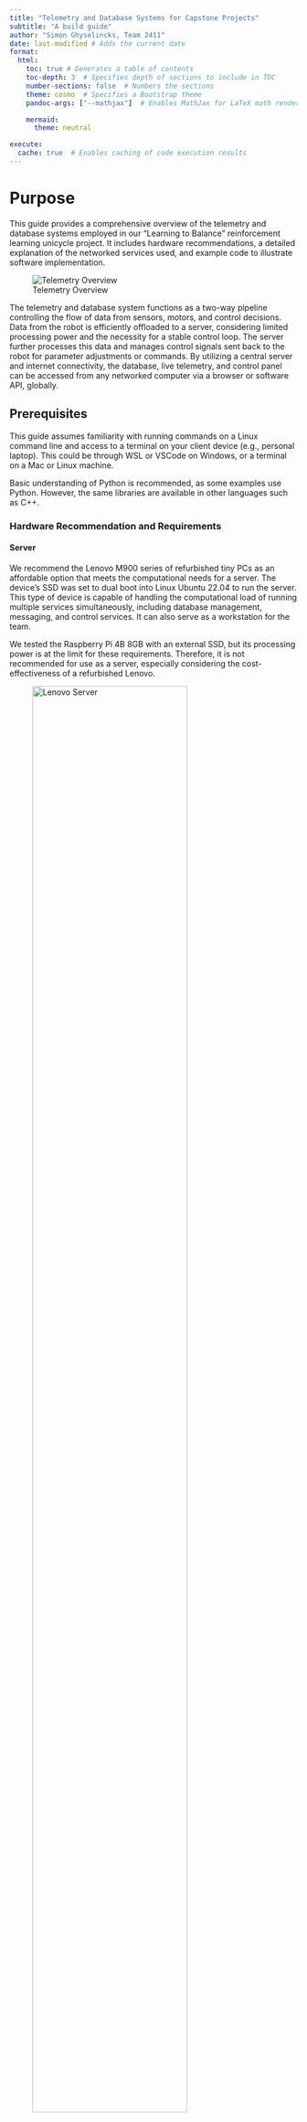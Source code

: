 ```yaml
---
title: "Telemetry and Database Systems for Capstone Projects"
subtitle: "A build guide"
author: "Simon Ghyselincks, Team 2411"
date: last-modified # Adds the current date
format:
  html:
    toc: true # Generates a table of contents
    toc-depth: 3  # Specifies depth of sections to include in TOC
    number-sections: false  # Numbers the sections
    theme: cosmo  # Specifies a Bootstrap theme
    pandoc-args: ["--mathjax"]  # Enables MathJax for LaTeX math rendering 

    mermaid:
      theme: neutral

execute:
  cache: true  # Enables caching of code execution results
---
```


# Purpose 

This guide provides a comprehensive overview of the telemetry and database systems employed in our "Learning to Balance" reinforcement learning unicycle project. It includes hardware recommendations, a detailed explanation of the networked services used, and example code to illustrate software implementation.

![Telemetry Overview](imgs/NetworkDiagram.drawio.svg){fig-align="center"}

The telemetry and database system functions as a two-way pipeline controlling the flow of data from sensors, motors, and control decisions. Data from the robot is efficiently offloaded to a server, considering limited processing power and the necessity for a stable control loop. The server further processes this data and manages control signals sent back to the robot for parameter adjustments or commands. By utilizing a central server and internet connectivity, the database, live telemetry, and control panel can be accessed from any networked computer via a browser or software API, globally.

## Prerequisites

This guide assumes familiarity with running commands on a Linux command line and access to a terminal on your client device (e.g., personal laptop). This could be through WSL or VSCode on Windows, or a terminal on a Mac or Linux machine.

Basic understanding of Python is recommended, as some examples use Python. However, the same libraries are available in other languages such as C++.

### Hardware Recommendation and Requirements

#### Server

We recommend the Lenovo M900 series of refurbished tiny PCs as an affordable option that meets the computational needs for a server. The device's SSD was set to dual boot into Linux Ubuntu 22.04 to run the server. This type of device is capable of handling the computational load of running multiple services simultaneously, including database management, messaging, and control services. It can also serve as a workstation for the team.

We tested the Raspberry Pi 4B 8GB with an external SSD, but its processing power is at the limit for these requirements. Therefore, it is not recommended for use as a server, especially considering the cost-effectiveness of a refurbished Lenovo.

::: {layout-ncol=2}
![Lenovo Server](imgs/lenovoserver.png){width=80%}

![Wifi Dongle](imgs/chipset.png){width=30%}
:::

#### Robot Wi-Fi

Our robot uses an NVIDIA Jetson Nano 4GB, which does not include built-in Wi-Fi. Additionally, a real-time ([PREEMPT_RT](../rtkernel/rtpatch.qmd)) patch has been applied to our Linux kernel. Many Wi-Fi dongle drivers are incompatible with the low-level kernel changes made by the patch; for example, the rtl8188EUS driver stopped working after the patch.

We recommend the MT7601U chipset USB Wi-Fi dongle, which works without the need for additional drivers on Ubuntu 22.04, Ubuntu 16.04 PREEMPT-RT, and Raspbian. This dongle is reliable for use with outdated and/or patched Linux kernels, is inexpensive, and can be found on Amazon or Aliexpress.

# Telemetry Services Overview

The telemetry and control command communications are managed through a series of services running on a central server. Client devices, the server, and the robot are all visible to each other through a virtual network managed with [ZeroTier](https://www.zerotier.com/). This allows for secure communication between devices over the internet without exposing their IP addresses to the public.

The principal components of the software stack are as follows:

<table style="width:100%;">

<tr>
  <td style="width:20%;"><img src="imgs/mqtt-logo.png" ></td>
  <td> - <strong><a href="https://mqtt.org/">Mosquitto MQTT Broker</a></strong>:  A publisher-subscriber model that allows rapid message passing between devices across topics. It is similar to the ROS topic system but is more lightweight and can be used for a wider range of applications.</td>
</tr>

<tr>
  <td style="width:20%;"><img src="imgs/telegraf-logo.png" ></td>
  <td> - <strong><a href="https://www.influxdata.com/time-series-platform/telegraf/">Telegraf</a></strong>: A plugin-driven server agent for collecting and reporting metrics. It acts as a localized central switchboard for data from MQTT topics and inputs them into the InfluxDB database.</td>
</tr>

<tr>
  <td style="width:20%;"><img src="imgs/influx-logo.png" ></td>
  <td> - <strong><a href="https://www.influxdata.com/">InfluxDB</a></strong>: A time-series database used to store telemetry data streamed from the robot. It features a web browser interface for data exploration and APIs in Python and other languages for database queries.</td>
</tr>

<tr>
  <td style="width:20%;"><img src="imgs/grafan-logo.png" ></td>
  <td> - <strong><a href="https://grafana.com/">Grafana</a></strong>: A powerful open-source platform for creating dashboards and visualizing time-series data. It supports various data sources through plugins, including InfluxDB. For live telemetry with a fast refresh rate, the MQTT plugin can connect to the MQTT broker and display streaming data in real-time.</td>
</tr>

<tr>
  <td colspan="2"> - <strong><a href="https://nodered.org/">Node-Red</a></strong>: A flow-based, open-source development tool for visual programming. It provides a browser-based editor that makes it easy to wire together flows using a wide range of nodes. In our case, this enables a synchronized control panel accessible through a web browser.</td>
</tr>
</table>


A simplified flowchart of the system is shown below:

```mermaid

flowchart TD
  %% Customizing colors for subgraphs and nodes
  style Robot fill:#E3F2FD,stroke:#90CAF9,stroke-width:2px
  style Server fill:#FFF8E1,stroke:#FFCC80,stroke-width:2px
  style Clients fill:#F1F8E9,stroke:#A5D6A7,stroke-width:2px

  Y[Robot]
  Z[Server]

  %% Define a class for black text
  classDef blackText fill:none,color:#000,stroke:none;

  subgraph Robot
    A[IMU Sensors] -->|Data| D(Control Loop)
    B[Motors] <-->|Feedback| D
    C[Controller] <-->|Commands| D
    D <--> E(Communication Multiprocess)
  end
  
  subgraph Server
    E <--> F[MQTT Broker]
    F -->|Metrics| G[Telegraf]
    G -->|Write| H[InfluxDB]
    F -->|Visualization| I[Grafana]
  end

  %% Clients section coloring applied to individual floating nodes
    I -->|Live Telemetry| J[Dashboard]
    K[Node-RED] -->|Commands| F
    L[Xbox Controller] -->|Commands| F
    H -->|Data| M[Data Explorer and API]

  
  %% Styling for the floating client items
  style J fill:#F1F8E9,stroke:#A5D6A7,stroke-width:2px
  style K fill:#F1F8E9,stroke:#A5D6A7,stroke-width:2px
  style L fill:#F1F8E9,stroke:#A5D6A7,stroke-width:2px
  style M fill:#F1F8E9,stroke:#A5D6A7,stroke-width:2px
  style Y fill:#E3F2FD,stroke:#90CAF9,stroke-width:2px
  style Z fill:#FFF8E1,stroke:#FFCC80,stroke-width:2px

```

We will now examine each of these services and how to configure them for a robotics project.

## ZeroTier Virtual Network
ZeroTier allows all authorized devices on the network to communicate directly using assigned virtual IP addresses, similar to running a local network over a Wi-Fi router.

**IP Addresses:**
When a website address is entered into a browser, the request is sent to a Domain Name Server (DNS), which translates the address into an IP address—a unique identifier that functions like a postal address, marking the exact location of a server on the internet. For example:

```bash
❯ ping google.com
PING google.com (142.251.33.78) 56(84) bytes of data.
64 bytes from sea09s28-in-f14.1e100.net (142.251.33.78): icmp_seq=1 ttl=114 time=21.6 ms
```

The Google webpage can be accessed by typing the IP address directly into the browser. The number is a unique identifier for that server on the internet.

**Public and Private IP Addresses:**
The IP protocol reserves certain ranges of IP addresses for pivate networks. For example, the entire block of addresses `192.168.0.0 – 192.168.255.255` do not point to the wider internet but is reserved for local devices. This is why home routers can all have the same common IP address of `192.168.0.1` without creating any conflicts. It acts as a local addressing system, like apartment numbers in a building.

**Network Ports:**
Ports differentiate between different services running on the same IP address. For example, a web server might run on port 80, while an email server might run on port 25. When entering a website address, the browser automatically connects to the server on port 80. To connect to a different service, you can specify the port using a colon, e.g., `http://172.22.1.1:8086/` connects to port `8086` which is commonly used for InfluxDB.

**Local Host:**
The IP address `http://localhost` s a special address that points to the local machine. It is used to access services running on the same machine without needing to know the IP address.

The clients on the ZeroTier network connect to the robot and server using their assigned virtual IP addresses managed by the ZeroTier service.

### Setting up ZeroTier Network
To setup a network you should first create a free account at [https://my.zerotier.com/](https://my.zerotier.com/). It is advisable to set up a team email so that any team member can log in to manage the network as needed. Once you have an account, you can create a network and add devices to it. The network ID is a 16-digit number used to identify the network.

### ZeroTier Client Setup

*Every* device intended to be part of the network -- including laptops, the server, and the Jetson -- should have the ZeroTier client installed. After installation, enter the network ID from the ZeroTier website into the client, and approve the device to join the network. Assign static IP addresses, especially for critical devices like the server. This can be managed via the ZeroTier website.

**Installation Instructions:**
[Download the ZeroTier client here](https://www.zerotier.com/download/).

#### Steps:

1. **Download and Install the ZeroTier client** for your operating system:

2. **Start the ZeroTier service**:
   - **On Windows**:
     - Open the ZeroTier client, which will add an icon to the system tray.
     - Right-click on the icon and select `Join Network`, then enter the network ID.
     - Set the client UI to launch on startup.

   - **On Linux**:
     Run the following commands:
     ```bash
     sudo systemctl enable zerotier-one
     sudo systemctl start zerotier-one
     sudo zerotier-cli join YOUR_NETWORK_ID
     ```

3. **Approve the device**:  
   Take note of the client ID and either log into the ZeroTier website or use the command-line interface to approve the device for network access.

4. **Verify the connection**:  
   After approval, you can verify the connection by pinging another connected device on the network using its assigned virtual IP address.

5. **Assign a static IP (optional)**:  
   For important devices like the server or the Jetson, assign static IP addresses through the ZeroTier web console under the **Members** tab. This ensures consistent IP allocation across reboots.

---

### Managing IP Addresses

Below is an example of a ZeroTier network where the server has been assigned the static IP address `172.22.1.1` on the network:

![ZeroTier Network and Access](imgs/zerotier-panel.png){width=80%, fig-align="center"}

## Connecting to Robot Controller using SSH

With the virtual network established, you can enable remote access to the robot controller via SSH. SSH is a secure shell protocol that allows you to run command-line commands on a remote device. This is very useful for managing the robot, running scripts, and updating software code. Use the virtual IP address assigned to the robot on the ZeroTier network. It is recommended to assign a static IP address using the ZeroTier UI or CLI so that the address does not change between reboots.

For faster access to SSH devices, consider setting up an alias or an SSH key once SSH is verified working for a device. More information on SSH can be found [here](https://www.digitalocean.com/community/tutorials/ssh-essentials-working-with-ssh-servers-clients-and-keys.)

**Example:**
Our robot has the static ip address `172.22.0.5`. To connect from a linux terminal on a computer connected to the private network with zerotier client installed, run the following command:

```bash
ssh jetson@172.22.0.5
```

This will attempt to log in to the username `jetson` on the robot controller, prompting for the user password (the same as if logging in directly on the robot). For a controller running Linux, we recommend setting up different users on the system so that each team member can log in to their own account and manage their own files and credentials. Software between user accounts can be shared using symbolic links to a central repository or using GitHub to manage individual software branches.

#### VSCode Server

The Jetson is also able to handle [VSCode Server] (https://code.visualstudio.com/docs/remote/ssh), although the outdated Ubuntu 16.04 requires running an older version of the VSCode IDE to SSH in. Be aware that VSCode Server is active on the Jetson when SSHed in, which consumes some system resources; however, in practice, it has not been a performance issue. For best performance, running the robot through a simple terminal is recommended. The benefit of SSHing through VSCode is that it provides a GUI interface for software development and file management on the robot, as if you were using VSCode on your own computer.

## MQTT Overview

::: {.image-wrap}
![](imgs/mqtt-logo.png)
:::

MQTT is a lightweight messaging protocol that provides an efficient and cost-effective method for telemetry-based communication between devices. MQTT messages are routed through the Lenovo server acting as the broker using Mosquitto. The robot can publish data to a topic, which can be picked up by various subscribers such as Grafana or other laptops and devices connected to the broker and subscribed to the topic. Similarly, commands can be sent back to the robot via a command topic to turn it on or off or adjust parameters. The default port for MQTT is `1883`.

For setup, installation, and maintenance of the broker, we recommend installing MQTT Explorer on any device connected to the network. This allows for monitoring all messaging and client connections across the system.

Download from [MQTT Explorer](https://mqtt-explorer.com/)

#### Key Features of MQTT

| Feature                     | Description                                                                                     |
|------------------------------|-------------------------------------------------------------------------------------------------|
| **Lightweight Protocol**      | Ideal for constrained devices and networks with limited bandwidth.                              |
| **Publish-Subscribe Model**   | Allows devices to publish messages to a topic and any client subscribed to that topic will receive the messages. |
| **Reliable Message Delivery** | Offers various levels of Quality of Service (QoS) to guarantee message delivery.                |
| **Minimal Overhead**          | Adds only a small overhead to each message, ensuring efficient use of network resources.        |

![](https://i.imgur.com/SDVurr8.png)

### Installing Mosquitto MQTT Broker
From the server open a terminal and run the following commands to install the MQTT broker:

```bash
sudo apt update
sudo apt install mosquitto mosquitto-clients
sudo systemctl enable mosquitto
sudo systemctl start mosquitto
```

After installation, open MQTT Explorer and connect to the broker using the IP address of the server and the default port. You should see the server as a client connected to the broker.

![Connecting to MQTT Broker](imgs/mqtt-explorer.png){width=80%, fig-align="center"}

Once connected, some test messages can be sent through the GUI and verified that they are being received by the server.

For more detailed instructions or help, consider using additional resources or consult the [Mosquitto documentation](https://mosquitto.org/documentation/).

### Interfacing with Software

MQTT interfaces with Python, Node-RED, and Grafana to provide a network of communication topics. The broker can be accessed by any device on the ZeroTier network; messages can be sent to a topic, or actions can be taken based on a message received from a topic.

Below is an example Python script for publishing messages to the MQTT broker. This script publishes a test message to the topic `jetson/telemetry` every second. Note that the two key components of a successful message are the topic and the message payload. The topic is the address to which the message is sent, and the payload is the data being sent. The payload can be a string, a number, or a JSON object. For our project, we use JSON objects to send data.

The package is installed using pip: `pip install paho-mqtt`

```python
#| eval: false
import json
import time
import paho.mqtt.client as mqtt
import random

# Define the MQTT settings
broker_address = "172.22.1.1"  # Lenovo's IP address (replace with your broker IP)
port = 1883
topic = "jeston/telemetry"

# Create an MQTT client instance
client = mqtt.Client()

# Define the callback for receiving messages
def on_message(client, userdata, message):
    print(f"Message received on topic {message.topic}: {message.payload.decode()}")

# Define the callback for connecting to the broker
def on_connect(client, userdata, flags, rc):
    print("Connected to broker with result code " + str(rc))
    # Subscribe to the topic when connected
    client.subscribe(topic)

# Assign the callbacks
client.on_message = on_message
client.on_connect = on_connect

# Connect to the broker
client.connect(broker_address, port)

# Start the loop to process messages
client.loop_start()

# Publish some test messages to the topic every second
try:
  range(3)
  for i in range(3):
        message = {"sensor": "temperature", "value": 20 + random.random() * 5}
        client.publish(topic, json.dumps(message))
        print(f"Published message: {message}")
        time.sleep(1)
except KeyboardInterrupt:
    print("Exiting...")

# Stop the loop and disconnect
client.loop_stop()
client.disconnect()
```

In this demo script, the client is both publishing and subscribing to the same topic. In practice, we use multiple topics for different data streams and commands. A more advanced implementation for assigning topics and managing data can be found in our repository: [RLUnicycle](https://github.com/Team-2411-RL-Unicycle/rl-unicycle)

This test script is useful for publishing test data when it comes to verifying the installation of InfluxDB and Grafana ahead.

We are now at this stage in the setup:

```mermaid

flowchart TD
  %% Customizing colors for subgraphs and nodes
  style Robot fill:#E3F2FD,stroke:#90CAF9,stroke-width:2px
  style Server fill:#FFF8E1,stroke:#FFCC80,stroke-width:2px
  style Clients fill:#F1F8E9,stroke:#A5D6A7,stroke-width:2px

  Y[Robot]
  Z[Server]

  %% Define a class for black text
  classDef blackText fill:none,color:#000,stroke:none;

  subgraph Robot
    E(Jetson)
  end
  
  subgraph Server
    E <--> F[MQTT Broker]
  end

  %% Clients section coloring applied to individual floating nodes
    K[Python Script] -->|Commands| F
    L[Laptop] -->|SSH| E
    L -->|MQTT Explorer| F
    L --> K
  
  %% Styling for the floating client items
  style K fill:#F1F8E9,stroke:#A5D6A7,stroke-width:2px
  style L fill:#F1F8E9,stroke:#A5D6A7,stroke-width:2px
  style Y fill:#E3F2FD,stroke:#90CAF9,stroke-width:2px
  style Z fill:#FFF8E1,stroke:#FFCC80,stroke-width:2px
```

## Telegraf and InfluxDB

::: {.image-wrap}
![](imgs/telegraf-logo.png)
![](imgs/influx-logo.png)
:::

[Telegraf](https://docs.influxdata.com/telegraf/v1/install/) and [InfluxDB](https://docs.influxdata.com/influxdb/v2/install/) are free and open-source products from InfluxData. Telegraf is driven by a configuration file that organizes incoming data from multiple sources for processing and forwarding into the InfluxDB database. InfluxDB is a time-series database used to store telemetry data streamed from the robot. It features a web browser interface for data exploration and APIs in Python and other languages for database queries.

Follow the instructions in the links above to install both services on the server.

### InfluxDB Configuration
The InfluxDB database can be accessed through a web browser by navigating to the IP address of the Lenovo server on port 8086. For example, `http://172.22.1.1:8086/`. A login process will establish a username, password, and organization. The organization is simply a way to group data together across users. A bucket is a way to group data together within an organization. For our database we have assigned the organization name as `Capstone` and the bucket name as `telegraf` but these are free to choose. Once the organization and bucket have been created, the database is ready to receive data.

### Telegraf Configuration
The Telegraf configuration file is located at `/etc/telegraf/telegraf.conf` by default. The default configuration is extensive, with many lines commented out. It is advisable to back up the original file and then remove unnecessary commented lines for clarity.

Telegraf acts as a central messaging switchboard. To utilize it, we need to connect the MQTT topics into the switchboard and connect the output to the InfluxDB database for storage. The main changes suggested from the default configuration are:

1. Remove the logging of server stats from the pool of inputs.
2. Add the MQTT input plugin to the configuration file.
3. Add the InfluxDB output plugin to the configuration file.

A simplified header is shown below:
```conf
# Default Header
[global_tags]

# Configuration for telegraf agent
[agent]
  ## Default data collection interval for all inputs
  interval = "10s"
  round_interval = true
  metric_batch_size = 1000
  metric_buffer_limit = 10000
  collection_jitter = "0s"
  flush_interval = "10s"
  flush_jitter = "0s"
  precision = ""

  ## Override default hostname, if empty use os.Hostname()
  hostname = ""
  ## If set to true, do no set the "host" tag in the telegraf agent.
  omit_hostname = true
  ```

::: {.grid}

::: {.g-col-4}
![](imgs/influx-api-token.png)
:::

::: {.g-col-8}
Now, add InfluxDB as an output plugin and MQTT as an input plugin. The MQTT plugin listens to messages on particular topics, and the InfluxDB plugin writes the data to the database. The configuration for the InfluxDB output plugin is shown below.

Note the **token** above can be generated through the InfluxDB web interface. 
:::

:::


```conf
[[outputs.influxdb_v2]]
  # localhost assumes telegraf and influxdb are on the same server
  urls = ["http://localhost:8086"]
  token = "api token from InfluxDB"
  organization = "Capstone"
  bucket = "telegraf"

[[outputs.prometheus_client]]
    listen = ":9273"
    metric_version = 2
```



Finally the incoming messages from MQTT are processed. A very important consideration here is to fully automate the process of message conversion from JSON to adopt a robot-driven database. The core principle is that changes in the robot software and telemetry should not change either this configuration file or the database schema. In our case, all messages that are to be databased start with `robot/` and the topic indicates the data category. For example `robot/imu1` is the MQTT topic that recieves information on the imu sensor

 ```
 {ax: 0.1, ay: 0.2, az: 0.3, gx: 0.4, gy: 0.5, gz: 0.6}
 ```
 
 Telegraph identifies that this is to be databased, removes the `robot/` prepend, records the json message `_measurement` as `imu1` and the `_field` as `ax`, `ay`, `az`, `gx`, `gy`, `gz`. 

```conf
[[processors.starlark]]
  source = '''
def apply(metric):
    # Get the topic tag value (e.g., "robot/motor")
    topic = metric.tags.get("topic")
    
    # Extract the part after "robot/"
    if topic.startswith("robot/"):
        measurement = topic.split("robot/", 1)[1]
        # Set the new measurement based on the tail of the topic
        metric.name = measurement
    
    return metric
'''

# MQTT Consumer Input Plugin
[[inputs.mqtt_consumer]]
  servers = ["tcp://localhost:1883"]

  topics = [
    "robot/#"  # Subscribe to all subtopics under robot/
  ]
  qos = 0
  client_id = "telegraf_mqtt_consumer"
  data_format = "json"
  ## Use a part of the topic or JSON structure as the measurement name.
  json_name_key = "measurement"
```

This completes the configuration file. The other components that record server metrics can be removed to keep the database focused.

### Testing the Configuration with Data Explorer

Return to the MQTT Python script and send messages to a `robot/` topic for testing. They should now be automatically processed into the database as described. Verify that the messages are passing through the MQTT broker, then confirm they are reaching the InfluxDB database using the Data Explorer.

![](imgs/data-explorer.png)

f successful, the Data Explorer will show that the bucket has new data. The measurement filter will display the topic passed to MQTT, the field will show the keys from the passed JSON, and the data will show the values. Note that InfluxDB automatically applies data operations such as aggregation to reduce the number of sample points. This can be managed using the window period on the right-hand side.

InfluxDB has its own query language, which can be previewed by clicking the **Script Editor** button. This provides direct insight into how the data is processed when a query is sent and can be edited to fine-tune the settings or used as an API call from elsewhere (e.g., from a Python script to create plots).

```
from(bucket: "telegraf")
  |> range(start: v.timeRangeStart, stop: v.timeRangeStop)
  |> filter(fn: (r) => r["_measurement"] == "sensors/imu")
  |> filter(fn: (r) => r["_field"] == "accel_x")
  |> aggregateWindow(every: 100ms, fn: mean, createEmpty: false)
  |> yield(name: "mean")
```

The `accel_x` is being aggregated into 100ms sample periods using the mean of all values in that window. This can be modified to get raw data or changed to a different aggregation function. The range values can also be set to relative times to get the last 10 minutes of data, for example.

```
from(bucket: "telegraf")
  |> range(start: -10m)
  |> filter(fn: (r) => r["_measurement"] == "sensors/imu")
  |> filter(fn: (r) => r["_field"] == "accel_x")
```

Building these queries through the script editor is a good way to get the correct string to use in a Python script to query the database.

### Example Python Query

To illustrate how this can be integrated into Python for data analysis, here is a simple example. This script queries the last one minute of data from the database and plots the acceleration data over time.

```python
#| eval: false
#| freeze: true

import pandas as pd
import seaborn as sns
import matplotlib.pyplot as plt
from influxdb_client import InfluxDBClient

# Server IP address with InfluxDB port
url = "http://172.22.1.1:8086"
token = "gGu-3t4Avltf6-yHamGXItRfOKBQIDLgWEfhdURE7wURQazK_yvIa8O9k0O-_doXX8Q0Acy82vVavb5AcM2Lhw=="
org = "Capstone"
bucket = "telegraf"

client = InfluxDBClient(url=url, token=token, org=org)

# Query for the last 10 minutes of data
last_mins = 1
query = f'''
from(bucket: "{bucket}")
  |> range(start: -{last_mins}m)
  |> filter(fn: (r) => r["_measurement"] == "sensors/imu")
  |> filter(fn: (r) => r["_field"] == "accel_x")
  |> aggregateWindow(every: 1s, fn: mean, createEmpty: false)
'''

# Query the data
query_api = client.query_api()
tables = query_api.query(org=org, query=query)

# Extract values (accel_x) from query response
values = [record.get_value() for table in tables for record in table.records]

# Plot using Seaborn
plt.figure(figsize=(5, 3))
sns.lineplot(data=values, linewidth=2.5)

# Customize plot
plt.title('Acceleration Data (accel_x) Over Time', fontsize=16)
plt.xlabel('Steps', fontsize=14)
plt.ylabel('Acceleration (accel_x)', fontsize=14)
plt.tight_layout()

# Display the plot
plt.show()
```

This concludes the setup of the MQTT, Telegraf, and InfluxDB services. The next step is to setup Grafana for live telemetry and database dashboards. 

---

At this stage in the setup, the system architecture is as follows:

```mermaid

flowchart TD
  %% Customizing colors for subgraphs and nodes
  style Robot fill:#E3F2FD,stroke:#90CAF9,stroke-width:2px
  style Server fill:#FFF8E1,stroke:#FFCC80,stroke-width:2px
  style Clients fill:#F1F8E9,stroke:#A5D6A7,stroke-width:2px

  Y[Robot]
  Z[Server]

  %% Define a class for black text
  classDef blackText fill:none,color:#000,stroke:none;

  subgraph Robot
    E(Jetson)
  end
  
  subgraph Server
    E <--> F[MQTT Broker]
    F -->|Metrics| G[Telegraf]
    G -->|Write| H[InfluxDB]
  end

  %% Clients section coloring applied to individual floating nodes
    K[Python Script] -->|Commands| F
    L[Laptop] -->|SSH| E
    L -->|MQTT Explorer| F
    L --> K
    H -->|Data| M[Data Explorer and API]
  
  %% Styling for the floating client items
  style K fill:#F1F8E9,stroke:#A5D6A7,stroke-width:2px
  style L fill:#F1F8E9,stroke:#A5D6A7,stroke-width:2px
  style M fill:#F1F8E9,stroke:#A5D6A7,stroke-width:2px
  style Y fill:#E3F2FD,stroke:#90CAF9,stroke-width:2px
  style Z fill:#FFF8E1,stroke:#FFCC80,stroke-width:2px
```

## Grafana Live Telemetry

![](imgs/grafan-logo.png){width=30%}

 [Grafana](https://grafana.com/grafana/download) is a powerful open-source platform for creating dashboards and visualizing time-series data. Grafana supports a wide range of data sources and can display both live and historical data. While it can refresh data from InfluxDB at a rate of every 5 seconds, this is too slow for live monitoring of a dynamic system. Instead, live telemetry is pulled directly from the MQTT broker.

 To begin, [download](https://grafana.com/grafana/download) and install Grafana on the server. The default port for Grafana is `3000`. Once installed, open up a web browser and navigate to `http://localhost:3000/` to access the Grafana dashboard. The default login is `admin` with the password `admin`. 

### Adding Data Sources

Grafana needs to be configured with data sources:

1. **InfluxDB Data Source**:

   - The InfluxDB data source is included by default as a plugin.
   - Specify the correct query language and provide the necessary credentials and address (`http://localhost:8086`).

2. **MQTT Data Source**:

   - To view MQTT data in real time, install a plugin to connect Grafana to the Mosquitto broker: [MQTT Datasource Plugin](https://github.com/grafana/mqtt-datasource).
   - In Grafana, navigate to **Configuration** > **Data Sources** > **Add data source**.
   - Select MQTT from the list of available data sources.
   - Name the data source and specify the connection to the MQTT broker (`tcp://localhost:1883`).
   - Add a username and password if configured for the broker.

### Creating Dashboards and Panels

Now it is time to setup a dashboard, a collection of data panels. The Grafana interface is user friendly, but we are interested in some key settings.

1. The window of time that is being displayed in the dashboard.
2. The MQTT topics that are being fetched for display.
3. The keys from the JSON that are being displayed.

For this stage, it is recommended to either have a robot sensor streaming data, or a surrogate Python script sending out data to the MQTT broker so that there are live streaming messages to display.

:::{.grid}

::: {.g-col-6}
![](imgs/grafana-step1.png){width=100%}

:::

::: {.g-col-6}
#### Step 1: Create a New Dashboard
- Log into the Grafana homepage from any device connected to the private network using the server IP: `http://172.22.1.1:3000/`.
- Navigate to **Dashboards** and select **New Dashboard**.
- Save the new dashboard. Remember to save periodically to avoid losing changes.
- Adjust the time range of the dashboard to the last 30 seconds to see recent data streaming in. Apply the time range.
:::
:::

:::{.grid}

::: {.g-col-6}
![](imgs/grafana-step2.png){width=100%}
:::

::: {.g-col-6}
#### Step 2: Add a Visualization Panel

- Select the **Add a visualization** button to make the first panel. 
- Enter the MQTT topic and verify that data is streaming using MQTT Explorer. 
- The data should begin streaming in the panel preview. 
- Use the **Query Inspector** and **Data** tab to verify that data is being received and processed correctly if the visualization is not showing as expected.
:::

:::

#### Step 3: Customize the Panel

![](imgs/grafana-step3.png)
Select the **Transform Data** tab and then **Filter fields by name** option. Fields that are to be omitted can be removed from the identifier list and will not be displayed in the panel. Finally the right hand side of the panel configuration can be used to fully customize the display of data, panel title, etc.

Save and apply the panel change. Now is a good time to bookmark the dashboard for easy access in the future. The live telemetry has limitations in how much data can be displayed at once, since it is sampling from a moving buffer and not storing the data like the database. Too many panels with too much data will cause the system to stutter, so the recommendation is to downsample the data to about 10Hz or less unless full sample resolution is needed.

### Notes on Downsampling

As of now, an effective way to downsample the incoming data in Grafana has not been found. Telegraf has some data processing capabilities for downsampling, but it would require rebroadcasting over a new MQTT topic. The simplest solution we have found is to downsample data on the robot side by sending full-resolution data to each of the `robot/` topics and every $n$ th message to a `downsampled/` topic. This can be implemented with few lines of code and does not add significant overhead.

---

At this stage in the setup, the system architecture is as follows:

```mermaid

flowchart TD
  %% Customizing colors for subgraphs and nodes
  style Robot fill:#E3F2FD,stroke:#90CAF9,stroke-width:2px
  style Server fill:#FFF8E1,stroke:#FFCC80,stroke-width:2px
  style Clients fill:#F1F8E9,stroke:#A5D6A7,stroke-width:2px

  Y[Robot]
  Z[Server]

  %% Define a class for black text
  classDef blackText fill:none,color:#000,stroke:none;

  subgraph Robot
    E(Jetson)
  end
  
  subgraph Server
    E <--> F[MQTT Broker]
    F -->|Metrics| G[Telegraf]
    G -->|Write| H[InfluxDB]
    F -->|Visualization| I[Grafana]
  end

  %% Clients section coloring applied to individual floating nodes
    I -->|Live Telemetry| J[Dashboard]
    H -->|Data| M[Data Explorer and API]

  
  %% Styling for the floating client items
  style J fill:#F1F8E9,stroke:#A5D6A7,stroke-width:2px
  style M fill:#F1F8E9,stroke:#A5D6A7,stroke-width:2px
  style Y fill:#E3F2FD,stroke:#90CAF9,stroke-width:2px
  style Z fill:#FFF8E1,stroke:#FFCC80,stroke-width:2px

```

# Robot Software Architecture

An automated data pipeline now exists between the robot software system and the database and telemetry panel. However, there are considerations when handling data within the robot controller, especially since the control loop is sensitive to timing and delays.

To address these issues, the telemetry handling and output of the robot are separated into a parallel process that is not part of the control loop. Crucially, the process has lower priority and will not interfere or cause delays in the time-sensitive portions of the code.

We follow two core principles in our software implementation:

1. Data-driven design: The data classes within the robot system dictate the structure of the database and communication topics. IMU data is naturally packaged into a single topic, as is motor data, etc. This approach simplifies data management and ensures correct data processing.

2. Asynchronous processing: The telemetry process runs on a separate core from the main control loop. In Python, this is achieved using multiprocessing since the Python Global Interpreter Lock (GIL) prevents a single process from running on multiple cores. The two processes communicate through two unidirectional queues: one for data out and one for commands in.

The details of the implementation can be viewed through our repository: [**RLUnicycle**](https://github.com/Team-2411-RL-Unicycle/rl-unicycle). The multiprocessing with queues are initiated in `main.py`, data packaging is handled by `teledata.py`, and the communication thread is handled by `mqtt.py`.

#### `main.py`
The main entry point for the robot handles the asynchronous processes using data queues for input and output to send messages between the control loop and communications:

**Code Example: Main entry point for the robot handling asynchronous processes.**
```python
#| eval: false
#| label: main-entry
#| fig-cap: "Main entry point for the robot handling asynchronous processes."
#| code-fold: true

import logging
import argparse
import multiprocessing
import asyncio

async def main():
    args = parse_args()
    setup_logging()
    logger = logging.getLogger()
    logger.debug("Logger initialized")

    try:
        set_realtime_priority(priority=99)
    except PermissionError as e:
        logger.error(f"Failed to set real-time priority: {e}")
        return

    telemetry_queue = multiprocessing.Queue()
    command_queue = multiprocessing.Queue()
    shutdown_event = multiprocessing.Event()

    # Start the MQTT process
    mqtt_process = multiprocessing.Process(
        target=start_mqtt_process,
        args=(telemetry_queue, command_queue, shutdown_event),
    )
    mqtt_process.start()

    # Initialize and start the robot
    robot = RobotSystem(
        telemetry_queue,
        command_queue,
        start_motors=not args.no_motors,
        controller_type=args.controller,
        config_file=args.config_file,
    )

    try:
        await robot.start(shutdown_event)
    except KeyboardInterrupt:
        logger.info("Shutdown signal received")
        shutdown_event.set()
    except Exception as e:
        logger.exception(f"An unexpected error occurred: {e}")
    finally:
        await robot.shutdown()

        # Terminate and clean up the MQTT process
        shutdown_event.set()
        mqtt_process.join(timeout=5)
        if mqtt_process.is_alive():
            mqtt_process.kill()
            logger.warning(
                "MQTT process did not terminate gracefully, forcing termination."
            )

        logger.info("Cleanup complete. Exiting program.")
```

#### `robot/teledata.py`
The `@dataclass` decorator in Python is used to define structures that hold the data in fields. A method to convert them to dictionary/JSON is also included in a TelemetryData base class. A generalist debug data class is also provided to allow for ad-hoc data to be sent to the telemetry system during development that has not been assigned a specific topic. The fields are coupled with the MQTT topic and the database measurement name within the dataclass object.

A sample of the abstract class and a data class for IMU data is shown below:

**Code Example: A sample of the abstract class and a data class for IMU data.**
```python
#| fig-cap: "A sample of the abstract class and a data class for IMU data."
#| eval: false
#| code-fold: true

from abc import ABC, abstractmethod
from dataclasses import asdict, dataclass, field
from typing import Any, Dict


class TelemetryData(ABC):
    """
    Abstract base class for telemetry data. All telemetry sent identifying a topic,
    and with the data fields as the labels for the data.
    """

    @property
    @abstractmethod
    def topic(self) -> str:
        pass

    def get_data(self):
        """
        Returns a dictionary of the telemetry data excluding the topic.
        Uses asdict() if the subclass is a dataclass.
        """
        return asdict(self)  # Convert to dictionary without the topic

    def to_mqtt(self):
        """
        Returns the topic and the data as a tuple (topic, data).
        The data does not include the topic field.
        """
        return (self.topic, self.get_data())  # Return tuple for sending to MQTT


@dataclass(frozen=True)
class IMUData(TelemetryData):
    """Data returned from the IMU sensor"""

    accel_x: float  # 1.0 = 9.8 m/s^2
    accel_y: float
    accel_z: float
    gyro_x: float  # degrees per second
    gyro_y: float
    gyro_z: float

    @property
    def topic(self) -> str:
        return "robot/sensors/imu"  # Class-level topic

    def get_accel(self) -> tuple:
        return (self.accel_x, self.accel_y, self.accel_z)

    def get_gyro(self) -> tuple:
        return (self.gyro_x, self.gyro_y, self.gyro_z)
```

#### `robot/rwip.py`
At the end of a control cycle, all data classes are packed into a single list and sent to the telemetry process. Opening the inter-process queue incurs an overhead, so it is more efficient to send one single outgoing packet per control cycle.

**Code Example: Packaging of TelemetryData objects into a list and sending them to the telemetry process.**
```python
#| eval: false
#| label: data-sending
#| fig-cap: "Packaging of TelemetryData objects into a list and sending them to the telemetry process."
#| code-fold: true

### SEND COMMS ###
data_list = [imudata, euler_angles, control_data, tele_debug_data]
await self._send_telemetry(data_packet=data_list)

async def _send_telemetry(
    self, data_packet: Union[List[td.TelemetryData], td.TelemetryData]
) -> None:
    """
    Send telemetry data to the telemetry queue.
    """
    self.send_queue.put(data_packet)
```


#### Telemetry Process `communication/mqtt.py`
The telemetry process is essentially a wrapper around the existing Paho MQTT client. It is designed to unpack the data classes from the incoming queue and send them to their corresponding topics. It additionally handles downsampling the data to a lower rate for the Grafana panels. It has a standby loop that listens for incoming commands over a control topic and routes them to the control cycle through the command queue as needed.

**Code Example: Parsing of TelemetryData objects and sending them to the MQTT broker.**
```python
#| eval: false
#| code-fold: true
#| code-summary: "Show the code"
#| fig-cap: "Parsing of TelemetryData objects and sending them to the MQTT broker."
def telemetry_loop(self):
        while not self.shutdown_event.is_set():
            try:
                while not self.send_queue.empty():
                    batch = self.send_queue.get()

                    self.batch_count += 1  # Increment batch counter
                    if self.batch_count >= self.downsample_rate:
                        self.batch_count = 0
                        is_downsampled = True
                    else:
                        is_downsampled = False

                    if isinstance(batch, list):
                        for telemetry_data in batch:
                            self.process_telemetry_data(telemetry_data, is_downsampled)
                    else:
                        self.process_telemetry_data(batch, is_downsampled)
            except Exception as e:
                logger.exception(f"Error in telemetry_loop: {e}")

            time.sleep(self.loop_time)

def process_telemetry_data(
    self, telemetry_data: TelemetryData, is_downsampled: bool
):
    # Check that the telemetry data is an instance of the TelemetryData class
    if not isinstance(telemetry_data, TelemetryData):
        logger.error(f"Invalid telemetry data: {telemetry_data}")
        return

    try:
        topic, data = telemetry_data.to_mqtt()

        # Publish to the original topic
        self.publish_data(topic, data)
        # logger.debug(f"Published to {topic}: {data}")

        # If this is a downsampled batch, also publish to the downsampled topic
        if is_downsampled:
            downsampled_topic = f"downsampled/{topic}"
            self.publish_data(downsampled_topic, data)
            # logger.debug(f"Published to {downsampled_topic}: {data}")

    except Exception as e:
        logger.exception(f"Error processing telemetry data for topic {topic}: {e}")

def publish_data(self, topic, data):
    self.client.publish(topic, json.dumps(data))
    pass
```

# Command Management

The established connection with the robot controller also allows for remote commands to be sent in real-time. These commands can adjust tuning parameters or control the robot. We have a control panel that is synchronized across all devices through a web browser using Node-RED.

### Node Red

[NodeRed](https://nodered.org/) is a flow-based, open-source development tool for visual programming developed by IBM. It is used for wiring together hardware devices, APIs, and online services in new and interesting ways. It provides a browser-based editor that makes it easy to wire together flows using a wide range of nodes. In our case, this enables a synchronized control panel accessible through a web browser.

NodeRed can be installed on the server, with default port of `1880`. 

![Node Red Dashboard](imgs/nodereddash.png)

The Node-RED dashboard allows for the creation of custom dashboards that provide a GUI for the robotics project.

### XBox Controller
A controller can be connected through a PC to an MQTT topic using Paho-MQTT and Python. This opens up some interesting avenues for assisted control of the robot.

# Conclusion

The setup of the Lenovo server, ZeroTier network, MQTT broker, Telegraf, InfluxDB, Grafana, and Node-RED provides a powerful platform for the development of a capstone project. These services are all open-source and free to use. They are well-documented and have large communities of users that can assist with any issues that may arise.

By following this guide, you should have a robust telemetry and database system for your robotics project.

At this point in the setup, if you have followed the guide, the system architecture is as follows:

![Telemetry Overview](imgs/NetworkDiagram.drawio.svg){fig-align="center"}

Best of luck with your robotics project!
